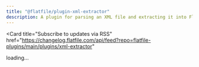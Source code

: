 ```yaml
---
title: "@flatfile/plugin-xml-extractor"
description: A plugin for parsing an XML file and extracting it into Flatfile.
---
```


<Card
  title="Subscribe to updates via
  RSS"
  href="https://changelog.flatfile.com/api/feed?repo=flatfile-plugins/main/plugins/xml-extractor"
></Card>

<div id="dynamic-content">loading...</div>
